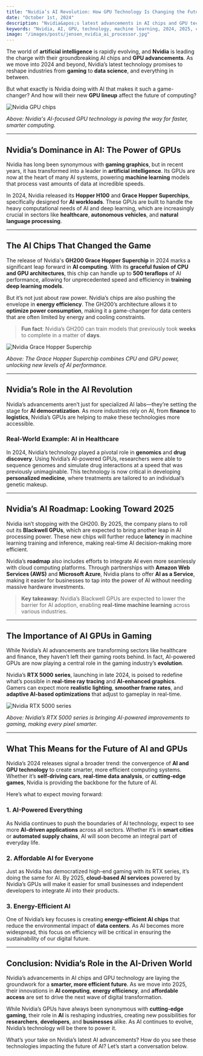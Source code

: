 ```yaml
---
title: "Nvidia’s AI Revolution: How GPU Technology Is Changing the Future"
date: "October 1st, 2024"
description: "Nvidia&apos;s latest advancements in AI chips and GPU technology are setting the stage for a new era in artificial intelligence and machine learning."
keywords: "Nvidia, AI, GPU, technology, machine learning, 2024, 2025, chips"
image: "/images/posts/jensen_nvidia_ai_processor.jpg"
---
```


The world of **artificial intelligence** is rapidly evolving, and **Nvidia** is leading the charge with their groundbreaking AI chips and **GPU advancements**. As we move into 2024 and beyond, Nvidia’s latest technology promises to reshape industries from **gaming** to **data science**, and everything in between.

But what exactly is Nvidia doing with AI that makes it such a game-changer? And how will their new **GPU lineup** affect the future of computing?

<img src="/images/posts/nvidia-gpu-chips.jpg" alt="Nvidia GPU chips" />

_Above: Nvidia&apos;s AI-focused GPU technology is paving the way for faster, smarter computing._

---

## Nvidia’s Dominance in AI: The Power of GPUs

Nvidia has long been synonymous with **gaming graphics**, but in recent years, it has transformed into a leader in **artificial intelligence**. Its GPUs are now at the heart of many AI systems, powering **machine learning** models that process vast amounts of data at incredible speeds.

In 2024, Nvidia released its **Hopper H100** and **Grace Hopper Superchips**, specifically designed for **AI workloads**. These GPUs are built to handle the heavy computational needs of AI and deep learning, which are increasingly crucial in sectors like **healthcare**, **autonomous vehicles**, and **natural language processing**.

---

## The AI Chips That Changed the Game

The release of Nvidia&apos;s **GH200 Grace Hopper Superchip** in 2024 marks a significant leap forward in **AI computing**. With its **graceful fusion of CPU and GPU architectures**, this chip can handle up to **500 teraflops** of AI performance, allowing for unprecedented speed and efficiency in **training deep learning models**.

But it’s not just about raw power. Nvidia’s chips are also pushing the envelope in **energy efficiency**. The GH200’s architecture allows it to **optimize power consumption**, making it a game-changer for data centers that are often limited by energy and cooling constraints.

> **Fun fact**: Nvidia’s GH200 can train models that previously took **weeks** to complete in a matter of **days**.

<img
  src="/images/posts/nvidia-grace-hopper-superchip.jpg"
  alt="Nvidia Grace Hopper Superchip"
/>

_Above: The Grace Hopper Superchip combines CPU and GPU power, unlocking new levels of AI performance._

---

## Nvidia’s Role in the AI Revolution

Nvidia’s advancements aren’t just for specialized AI labs—they’re setting the stage for **AI democratization**. As more industries rely on AI, from **finance** to **logistics**, Nvidia’s GPUs are helping to make these technologies more accessible.

### Real-World Example: AI in Healthcare

In 2024, Nvidia’s technology played a pivotal role in **genomics** and **drug discovery**. Using Nvidia’s AI-powered GPUs, researchers were able to sequence genomes and simulate drug interactions at a speed that was previously unimaginable. This technology is now critical in developing **personalized medicine**, where treatments are tailored to an individual’s genetic makeup.

---

## Nvidia’s AI Roadmap: Looking Toward 2025

Nvidia isn’t stopping with the GH200. By 2025, the company plans to roll out its **Blackwell GPUs**, which are expected to bring another leap in AI processing power. These new chips will further reduce **latency** in machine learning training and inference, making real-time AI decision-making more efficient.

Nvidia’s **roadmap** also includes efforts to integrate AI even more seamlessly with cloud computing platforms. Through partnerships with **Amazon Web Services (AWS)** and **Microsoft Azure**, Nvidia plans to offer **AI as a Service**, making it easier for businesses to tap into the power of AI without needing massive hardware investments.

> **Key takeaway**: Nvidia’s Blackwell GPUs are expected to lower the barrier for AI adoption, enabling **real-time machine learning** across various industries.

---

## The Importance of AI GPUs in Gaming

While Nvidia’s AI advancements are transforming sectors like healthcare and finance, they haven’t left their gaming roots behind. In fact, AI-powered GPUs are now playing a central role in the gaming industry’s **evolution**.

Nvidia’s **RTX 5000 series**, launching in late 2024, is poised to redefine what’s possible in **real-time ray tracing** and **AI-enhanced graphics**. Gamers can expect more **realistic lighting**, **smoother frame rates**, and **adaptive AI-based optimizations** that adjust to gameplay in real-time.

<img src="/images/posts/nvidia-gaming-gpu.jpg" alt="Nvidia RTX 5000 series" />

_Above: Nvidia’s RTX 5000 series is bringing AI-powered improvements to gaming, making every pixel smarter._

---

## What This Means for the Future of AI and GPUs

Nvidia’s 2024 releases signal a broader trend: the convergence of **AI and GPU technology** to create smarter, more efficient computing systems. Whether it’s **self-driving cars**, **real-time data analysis**, or **cutting-edge games**, Nvidia is providing the backbone for the future of AI.

Here’s what to expect moving forward:

### 1. **AI-Powered Everything**

As Nvidia continues to push the boundaries of AI technology, expect to see more **AI-driven applications** across all sectors. Whether it’s in **smart cities** or **automated supply chains**, AI will soon become an integral part of everyday life.

### 2. **Affordable AI for Everyone**

Just as Nvidia has democratized high-end gaming with its RTX series, it’s doing the same for AI. By 2025, **cloud-based AI services** powered by Nvidia’s GPUs will make it easier for small businesses and independent developers to integrate AI into their products.

### 3. **Energy-Efficient AI**

One of Nvidia’s key focuses is creating **energy-efficient AI chips** that reduce the environmental impact of **data centers**. As AI becomes more widespread, this focus on efficiency will be critical in ensuring the sustainability of our digital future.

---

## Conclusion: Nvidia’s Role in the AI-Driven World

Nvidia’s advancements in AI chips and GPU technology are laying the groundwork for a **smarter, more efficient future**. As we move into 2025, their innovations in **AI computing**, **energy efficiency**, and **affordable access** are set to drive the next wave of digital transformation.

While Nvidia’s GPUs have always been synonymous with **cutting-edge gaming**, their role in **AI** is reshaping industries, creating new possibilities for **researchers**, **developers**, and **businesses** alike. As AI continues to evolve, Nvidia’s technology will be there to power it.

What’s your take on Nvidia’s latest AI advancements? How do you see these technologies impacting the future of AI? Let’s start a conversation below.
